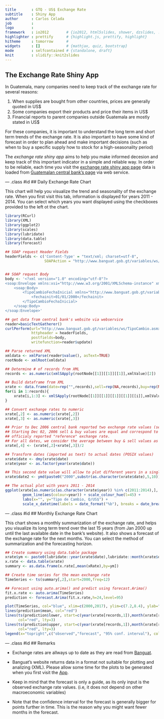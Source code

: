 ```yaml
---
title       : GTQ - US$ Exchange Rate
subtitle    : Shiny App
author      : Carlos Celada
job         : 
logo        : 
framework   : io2012        # {io2012, html5slides, shower, dzslides, ...}
highlighter : prettify      # {highlight.js, prettify, highlight}
hitheme     : tomorrow      # 
widgets     : []            # {mathjax, quiz, bootstrap}
mode        : selfcontained # {standalone, draft}
knit        : slidify::knit2slides
---
```


## The Exchange Rate Shiny App

In Guatemala, many companies need to keep track of the exchange rate for several reasons:

1. When supplies are bought from other countries, prices are generally quoted in US$
2. Some companies export their products and price their items in US$
3. Financial reports to parent companies outside Guatemala are mostly stated in US$

For these companies, it is important to understand the long term and short term trends of the exchange rate. It is also important to have some kind of forecast in order to plan ahead and make important decisions (such as when to buy a specific supply how to stock for a high-seasonality period)

The *exchange rate shiny app* aims to help you make informed decesion and keep track of this important indicator in a simple and reliable way. In order to be reliable, each time you visit the [exchange rate shiny app page](https://talent.shinyapps.io/Project/) data is loaded from [Guatemalan central bank's page](http://banguat.gob.gt/default.asp?lang=2) via web service.

--- .class #id 
## Daily Exchange Rate Chart

This chart will help you visualize the trend and seasonality of the exchange rate. When you first visit this tab, information is displayed for years 2011 - 2014. You can select which years you want displayed using the checkboxes provided to the left ot the chart.
```r
library(RCurl)
library(XML)
library(ggplot2)
library(scales)
library(lubridate)
library(data.table)
library(forecast)

## SOAP request Header Fields
headerFields <- c('Content-Type' = "text/xml; charset=utf-8", 
                  SOAPAction = "http://www.banguat.gob.gt/variables/ws/TipoCambioFechaInicial")


## SOAP request Body
body <- '<?xml version="1.0" encoding="utf-8"?>
<soap:Envelope xmlns:xsi="http://www.w3.org/2001/XMLSchema-instance" xmlns:xsd="http://www.w3.org/2001/XMLSchema" xmlns:soap="http://schemas.xmlsoap.org/soap/envelope/">
    <soap:Body>
        <TipoCambioFechaInicial xmlns="http://www.banguat.gob.gt/variables/ws/">
            <fechainit>01/01/2000</fechainit>
        </TipoCambioFechaInicial>
    </soap:Body>
</soap:Envelope>'

## get data from central bank's website via webservice
reader=basicTextGatherer()
curlPerform(url="http://www.banguat.gob.gt/variables/ws/TipoCambio.asmx",
            httpheader = headerFields,
            postfields=body,
            writefunction=reader$update)

## Parse returned XML
xmldata <- xmlParse(reader$value(), asText=TRUE)
rootNode <- xmlRoot(xmldata)

## Determine # of records from XML
records <- as.numeric(xmlSApply(rootNode[[1]][[1]][[1]],xmlValue)[2])

## Build dataframe from XML
xrate <- data.frame(date=rep("",records),sell=rep(NA,records),buy=rep(NA,records),xRate=rep(NA,records),stringsAsFactors=FALSE)
for(i in 1:records){
    xrate[i,1:3] <- xmlSApply(rootNode[[1]][[1]][[1]][[1]][[i]],xmlValue)[-1]
}

## Convert exchange rates to numeric
xrate[,2] <- as.numeric(xrate[,2])
xrate[,3] <- as.numeric(xrate[,3])

## Prior to Dec 2006 central bank reported two exchange rate values (sell & buy)
## Starting Dec 02, 2006 sell & buy values are equal and correspond to the 
## officialy reported "reference" exchange rate.
## For all dates, we consider the average between buy & sell values as the "reference" exchange rate
xrate[,4] <- (xrate[,2]+xrate[,3])/2

## Transform dates (imported as text) to actual dates (POSIX values)
xrate$date <- dmy(xrate$date)
xrate$year <- as.factor(year(xrate$date))

## This second date value will allow to plot different years in a single "time" axis
xrate$date2 <- ymd(paste0("2000",substr(as.character(xrate$date),5,10)))
```
```r
## The actual plot with years 2011 - 2014
ggplot(xrate[as.numeric(as.character(xrate$year)) %in% c(2011:2014),], aes(date2, xRate, group=year)) + 
        geom_line(aes(colour=year)) + scale_colour_hue(l=45) +
        labs(x="", y="Tipo de Cambio, Q/US$") +
        scale_x_datetime(labels = date_format("%b"), breaks = date_breaks("months"))
```

--- .class #id 
## Monthly Exchange Rate Chart

This chart shows a monthly summarization of the exchange rate, and helps you visualize its long term trend over the last 15 years (from Jan 2000 up until the last available date in the bank's website). It also shows a forecast of the exchange rate for the next months. You can select the method of summarization and the forecasting horizon.
```r
## Create summary using data.table package
xrate$ym <- paste0(lubridate::year(xrate$date),lubridate::month(xrate$date,label=TRUE, abbr=TRUE))
x.rate <- data.table(xrate)
summary <- as.data.frame(x.rate[,mean(xRate),by=ym])

## Create time series for the mean exchange rate
TimeSeries <- ts(summary[,2],start=2000,freq=12)

## Forecast using auto.arima() and predict using forecast.Arima()
fit.x.rate <- auto.arima(TimeSeries)
prediction <- forecast.Arima(fit.x.rate,h=24,level=95)
```
```r
plot(TimeSeries, col="blue", xlim=c(2000,2017), ylim=c(7.2,8.4), ylab="Average Exchange Rate in Month")
lines(prediction$mean, col="red")
lines(ts(prediction$lower, start=c(year(xrate[records,1]),month(xrate[records,1])+1), freq=12), 
      col="red", lty=3)
lines(ts(prediction$upper, start=c(year(xrate[records,1]),month(xrate[records,1])+1), freq=12), 
      col="red", lty=3)
legend(x="topright",c("observed","forecast", "95% conf. interval"), col=c("blue", "red", "red"), lty=c(1,1,3))
```

--- .class #id 
## Remarks

* Exchange rates are allways up to date as they are read from [Banguat](http://banguat.gob.gt/default.asp?lang=2).

* Banguat's website returns data in a format not suitable for plotting and analizing (XML). Please allow some time for the plots to be generated when you first visit the [App](https://talent.shinyapps.io/Project/).

* Keep in mind that the forecast is only a guide, as its only input is the observed exchange rate values. (i.e, it does not depend on other macroeconomic variables)

* Note that the confidence interval for the forecast is generally bigger for points further in time. This is the reason why you might want fewer months in the forecast.

